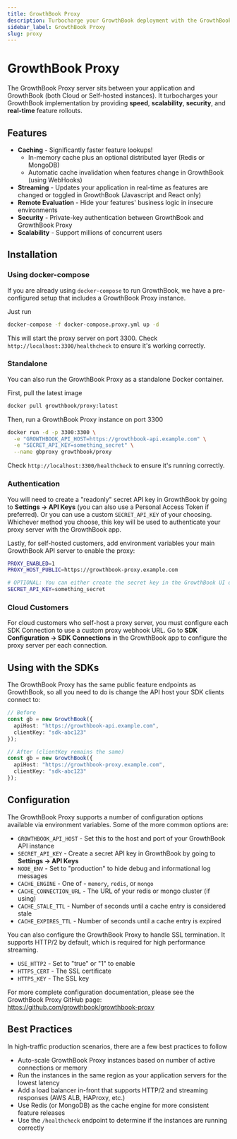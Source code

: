 ```yaml
---
title: GrowthBook Proxy
description: Turbocharge your GrowthBook deployment with the GrowthBook Proxy server
sidebar_label: GrowthBook Proxy
slug: proxy
---
```


# GrowthBook Proxy

The GrowthBook Proxy server sits between your application and GrowthBook (both Cloud or Self-hosted instances). It turbocharges your GrowthBook implementation by providing **speed**, **scalability**, **security**, and **real-time** feature rollouts.

## Features

- **Caching** - Significantly faster feature lookups!
  - In-memory cache plus an optional distributed layer (Redis or MongoDB)
  - Automatic cache invalidation when features change in GrowthBook (using WebHooks)
- **Streaming** - Updates your application in real-time as features are changed or toggled in GrowthBook (Javascript and React only)
- **Remote Evaluation** - Hide your features' business logic in insecure environments
- **Security** - Private-key authentication between GrowthBook and GrowthBook Proxy
- **Scalability** - Support millions of concurrent users

## Installation

### Using docker-compose

If you are already using `docker-compose` to run GrowthBook, we have a pre-configured setup that includes a GrowthBook Proxy instance.

Just run

```bash
docker-compose -f docker-compose.proxy.yml up -d
```

This will start the proxy server on port 3300. Check `http://localhost:3300/healthcheck` to ensure it's working correctly.

### Standalone

You can also run the GrowthBook Proxy as a standalone Docker container.

First, pull the latest image

```bash
docker pull growthbook/proxy:latest
```

Then, run a GrowthBook Proxy instance on port 3300

```bash
docker run -d -p 3300:3300 \
  -e "GROWTHBOOK_API_HOST=https://growthbook-api.example.com" \
  -e "SECRET_API_KEY=something_secret" \
  --name gbproxy growthbook/proxy
```

Check `http://localhost:3300/healthcheck` to ensure it's running correctly.

### Authentication

You will need to create a "readonly" secret API key in GrowthBook by going to **Settings → API Keys** (you can also use a Personal Access Token if preferred). Or you can use a custom `SECRET_API_KEY` of your choosing. Whichever method you choose, this key will be used to authenticate your proxy server with the GrowthBook app.

Lastly, for self-hosted customers, add environment variables your main GrowthBook API server to enable the proxy:

```bash
PROXY_ENABLED=1
PROXY_HOST_PUBLIC=https://growthbook-proxy.example.com

# OPTIONAL: You can either create the secret key in the GrowthBook UI or define one here or
SECRET_API_KEY=something_secret
```

### Cloud Customers

For cloud customers who self-host a proxy server, you must configure each SDK Connection to use a custom proxy webhook URL.
Go to **SDK Configuration → SDK Connections** in the GrowthBook app to configure the proxy server per each connection.

## Using with the SDKs

The GrowthBook Proxy has the same public feature endpoints as GrowthBook, so all you need to do is change the API host your SDK clients connect to:

```ts
// Before
const gb = new GrowthBook({
  apiHost: "https://growthbook-api.example.com",
  clientKey: "sdk-abc123"
});

// After (clientKey remains the same)
const gb = new GrowthBook({
  apiHost: "https://growthbook-proxy.example.com",
  clientKey: "sdk-abc123"
});
```

## Configuration

The GrowthBook Proxy supports a number of configuration options available via environment variables. Some of the more common
options are:

- `GROWTHBOOK_API_HOST` - Set this to the host and port of your GrowthBook API instance
- `SECRET_API_KEY` - Create a secret API key in GrowthBook by going to **Settings -> API Keys**
- `NODE_ENV` - Set to "production" to hide debug and informational log messages
- `CACHE_ENGINE` - One of - `memory`, `redis`, or `mongo`
- `CACHE_CONNECTION_URL` - The URL of your redis or mongo cluster (if using)
- `CACHE_STALE_TTL` - Number of seconds until a cache entry is considered stale
- `CACHE_EXPIRES_TTL` - Number of seconds until a cache entry is expired

You can also configure the GrowthBook Proxy to handle SSL termination. It supports HTTP/2 by default, which is required for high performance streaming.

- `USE_HTTP2` - Set to "true" or "1" to enable
- `HTTPS_CERT` - The SSL certificate
- `HTTPS_KEY` - The SSL key

For more complete configuration documentation, please see the GrowthBook Proxy GitHub page:
https://github.com/growthbook/growthbook-proxy

## Best Practices

In high-traffic production scenarios, there are a few best practices to follow

- Auto-scale GrowthBook Proxy instances based on number of active connections or memory
- Run the instances in the same region as your application servers for the lowest latency
- Add a load balancer in-front that supports HTTP/2 and streaming responses (AWS ALB, HAProxy, etc.)
- Use Redis (or MongoDB) as the cache engine for more consistent feature releases
- Use the `/healthcheck` endpoint to determine if the instances are running correctly
